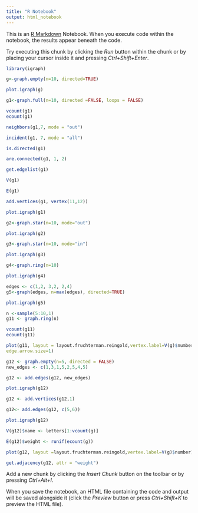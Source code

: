 ```yaml
---
title: "R Notebook"
output: html_notebook
---
```


This is an [R Markdown](http://rmarkdown.rstudio.com) Notebook. When you execute code within the notebook, the results appear beneath the code. 

Try executing this chunk by clicking the *Run* button within the chunk or by placing your cursor inside it and pressing *Ctrl+Shift+Enter*. 

```r
library(igraph)
```

```r
g<-graph.empty(n=10, directed=TRUE)

```

```r
plot.igraph(g)
```

```r
g1<-graph.full(n=10, directed =FALSE, loops = FALSE)
```


```r

vcount(g1)
ecount(g1)
```

```r
neighbors(g1,7, mode = "out")
```

```r
incident(g1, 7, mode = "all")
```
```r
is.directed(g1) 
```

```r
are.connected(g1, 1, 2)
```

```r
get.edgelist(g1)

```

```r
V(g1)
```
```r
E(g1)
```
```r
add.vertices(g1, vertex(11,12))

```


```r
plot.igraph(g1)
```

```r
g2<-graph.star(n=10, mode="out") 
```

```r
plot.igraph(g2)
```

```r
g3<-graph.star(n=10, mode="in")
```

```r
plot.igraph(g3)
```

```r
g4<-graph.ring(n=10)
```

```r
plot.igraph(g4)
```

```r
edges <- c(1,2, 3,2, 2,4)
g5<-graph(edges, n=max(edges), directed=TRUE)
```

```r
plot.igraph(g5)
```

```r
n <-sample(5:10,1)
g11 <- graph.ring(n)
```

```r
vcount(g11)
ecount(g11)
```
```r
plot(g11, layout = layout.fruchterman.reingold,vertex.label=V(g)$number,
edge.arrow.size=1)
```
```r
g12 <- graph.empty(n=5, directed = FALSE)
new_edges <- c(1,3,1,5,2,5,4,5)

g12 <- add.edges(g12, new_edges)
```


```r
plot.igraph(g12)
```

```r
g12 <- add.vertices(g12,1)
```

```r
g12<- add.edges(g12, c(5,6))
```

```r
plot.igraph(g12)
```

```r

V(g12)$name <- letters[1:vcount(g)]


```

```r
E(g12)$weight <- runif(ecount(g))
```

```r
plot(g12, layout =layout.fruchterman.reingold,vertex.label=V(g)$number)
```

```r
get.adjacency(g12, attr = "weight")

```

Add a new chunk by clicking the *Insert Chunk* button on the toolbar or by pressing *Ctrl+Alt+I*.

When you save the notebook, an HTML file containing the code and output will be saved alongside it (click the *Preview* button or press *Ctrl+Shift+K* to preview the HTML file).
